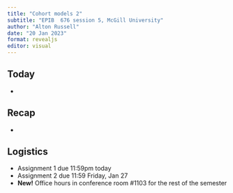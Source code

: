 ```yaml
---
title: "Cohort models 2"
subtitle: "EPIB  676 session 5, McGill University"
author: "Alton Russell"
date: "20 Jan 2023"
format: revealjs
editor: visual
---
```


## Today

-   

## Recap

-   

## Logistics

-   Assignment 1 due 11:59pm today
-   Assignment 2 due 11:59 Friday, Jan 27
-   **New!** Office hours in conference room #1103 for the rest of the semester
